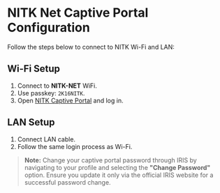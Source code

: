 

# NITK Net Captive Portal Configuration  

Follow the steps below to connect to NITK Wi-Fi and LAN:  

## **Wi-Fi Setup**  
1. Connect to **NITK-NET** WiFi.  
2. Use passkey: `2K16NITK`.  
3. Open [NITK Captive Portal](https://nac.nitk.ac.in:8090/) and log in.  

## **LAN Setup**  
1. Connect LAN cable.  
2. Follow the same login process as Wi-Fi.  

> **Note:** Change your captive portal password through IRIS by navigating to your profile and selecting the **"Change Password"** option. Ensure you update it only via the official IRIS website for a successful password change.  
